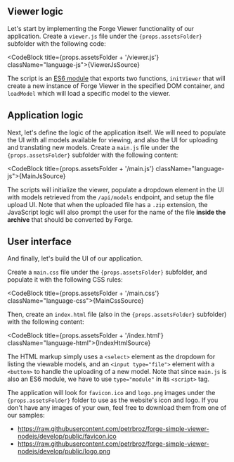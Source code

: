 
## Viewer logic

<p>
    Let's start by implementing the Forge Viewer functionality of our application. Create
    a <code>viewer.js</code> file under the <code>{props.assetsFolder}</code> subfolder
    with the following code:
</p>

<CodeBlock title={props.assetsFolder + '/viewer.js'} className="language-js">{ViewerJsSource}</CodeBlock>

The script is an [ES6 module](https://developer.mozilla.org/en-US/docs/Web/JavaScript/Guide/Modules)
that exports two functions, `initViewer` that will create a new instance of Forge Viewer
in the specified DOM container, and `loadModel` which will load a specific model to the viewer.

## Application logic

<p>
    Next, let's define the logic of the application itself. We will need to populate
    the UI with all models available for viewing, and also the UI for uploading and
    translating new models. Create a <code>main.js</code> file under
    the <code>{props.assetsFolder}</code> subfolder with the following content:
</p>

<CodeBlock title={props.assetsFolder + '/main.js'} className="language-js">{MainJsSource}</CodeBlock>

The scripts will initialize the viewer, populate a dropdown element in the UI with models
retrieved from the `/api/models` endpoint, and setup the file upload UI. Note that when
the uploaded file has a `.zip` extension, the JavaScript logic will also prompt the user
for the name of the file **inside the archive** that should be converted by Forge.

## User interface

And finally, let's build the UI of our application.

<p>
    Create a <code>main.css</code> file under the <code>{props.assetsFolder}</code> subfolder,
    and populate it with the following CSS rules:
</p>

<CodeBlock title={props.assetsFolder + '/main.css'} className="language-css">{MainCssSource}</CodeBlock>

<p>
    Then, create an <code>index.html</code> file (also in the <code>{props.assetsFolder}</code> subfolder)
    with the following content:
</p>

<CodeBlock title={props.assetsFolder + '/index.html'} className="language-html">{IndexHtmlSource}</CodeBlock>

The HTML markup simply uses a `<select>` element as the dropdown for listing the viewable models,
and an `<input type="file">` element with a `<button>` to handle the uploading of a new model.
Note that since `main.js` is also an ES6 module, we have to use `type="module"` in its `<script>` tag.

<p>
    The application will look for <code>favicon.ico</code> and <code>logo.png</code> images
    under the <code>{props.assetsFolder}</code> folder to use as the website's icon and logo.
    If you don't have any images of your own, feel free to download them from one of our samples:
</p>

- https://raw.githubusercontent.com/petrbroz/forge-simple-viewer-nodejs/develop/public/favicon.ico
- https://raw.githubusercontent.com/petrbroz/forge-simple-viewer-nodejs/develop/public/logo.png
